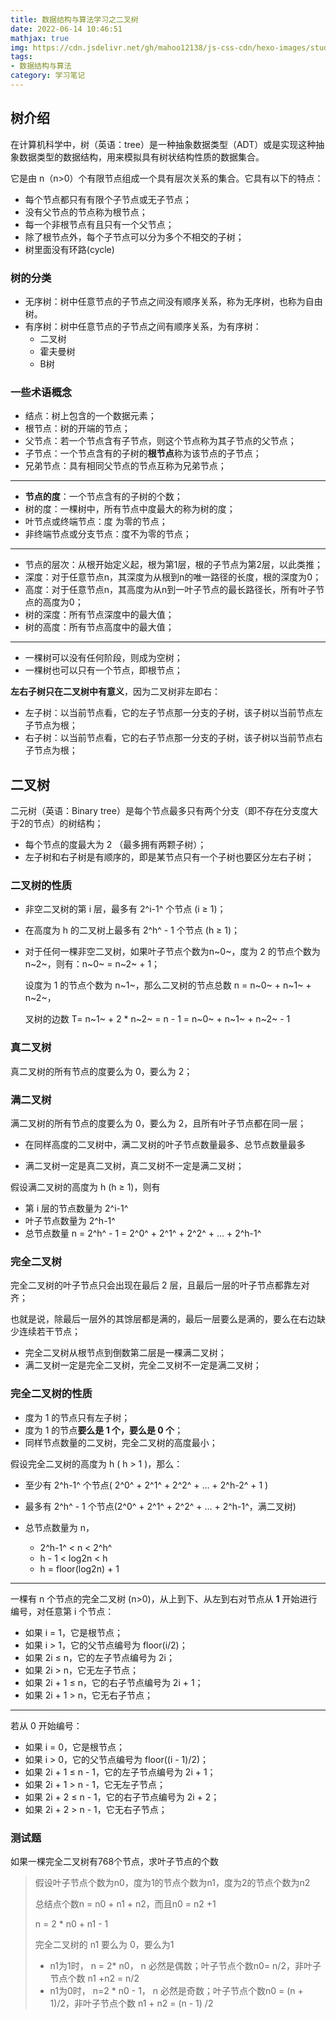 ```yaml
---
title: 数据结构与算法学习之二叉树
date: 2022-06-14 10:46:51
mathjax: true
img: https://cdn.jsdelivr.net/gh/mahoo12138/js-css-cdn/hexo-images/study/algorithm/20210418160102.png
tags: 
- 数据结构与算法
category: 学习笔记
---
```


## 树介绍

在计算机科学中，树（英语：tree）是一种抽象数据类型（ADT）或是实现这种抽象数据类型的数据结构，用来模拟具有树状结构性质的数据集合。

它是由 n（n>0）个有限节点组成一个具有层次关系的集合。它具有以下的特点：

- 每个节点都只有有限个子节点或无子节点；
- 没有父节点的节点称为根节点；
- 每一个非根节点有且只有一个父节点；
- 除了根节点外，每个子节点可以分为多个不相交的子树；
- 树里面没有环路(cycle)

### 树的分类

+ 无序树：树中任意节点的子节点之间没有顺序关系，称为无序树，也称为自由树。
+ 有序树：树中任意节点的子节点之间有顺序关系，为有序树：
  + 二叉树
  + 霍夫曼树
  + B树

### 一些术语概念

+ 结点：树上包含的一个数据元素；
+ 根节点：树的开端的节点；
+ 父节点：若一个节点含有子节点，则这个节点称为其子节点的父节点；
+ 子节点：一个节点含有的子树的**根节点**称为该节点的子节点；
+ 兄弟节点：具有相同父节点的节点互称为兄弟节点；

---

+ **节点的度**：一个节点含有的子树的个数；
+ 树的度：一棵树中，所有节点中度最大的称为树的度；
+ 叶节点或终端节点：度  为零的节点；
+ 非终端节点或分支节点：度不为零的节点；

---

+ 节点的层次：从根开始定义起，根为第1层，根的子节点为第2层，以此类推；
+ 深度：对于任意节点n，其深度为从根到n的唯一路径的长度，根的深度为0；
+ 高度：对于任意节点n，其高度为从n到一叶子节点的最长路径长，所有叶子节点的高度为0；
+ 树的深度：所有节点深度中的最大值；
+ 树的高度：所有节点高度中的最大值；

---

+ 一棵树可以没有任何阶段，则成为空树；
+ 一棵树也可以只有一个节点，即根节点；

**左右子树只在二叉树中有意义**，因为二叉树非左即右：

+ 左子树：以当前节点看，它的左子节点那一分支的子树，该子树以当前节点左子节点为根；
+ 右子树：以当前节点看，它的右子节点那一分支的子树，该子树以当前节点右子节点为根；

## 二叉树

二元树（英语：Binary tree）是每个节点最多只有两个分支（即不存在分支度大于2的节点）的树结构；

+ 每个节点的度最大为 2 （最多拥有两颗子树）；
+ 左子树和右子树是有顺序的，即是某节点只有一个子树也要区分左右子树；

### 二叉树的性质

+ 非空二叉树的第 i 层，最多有 2^i-1^ 个节点 (i ≥ 1)；

+ 在高度为 h 的二叉树上最多有 2^h^ - 1 个节点 (h ≥ 1)；

+ 对于任何一棵非空二叉树，如果叶子节点个数为n~0~，度为 2 的节点个数为n~2~，则有：n~0~ = n~2~  + 1；

  设度为 1 的节点个数为 n~1~，那么二叉树的节点总数 n = n~0~ + n~1~ + n~2~，

  叉树的边数 T= n~1~ + 2 * n~2~ = n - 1 = n~0~ + n~1~ + n~2~ - 1

### 真二叉树

真二叉树的所有节点的度要么为 0，要么为 2；

### 满二叉树

满二叉树的所有节点的度要么为 0，要么为 2，且所有叶子节点都在同一层；

+ 在同样高度的二叉树中，满二叉树的叶子节点数量最多、总节点数量最多

+ 满二叉树一定是真二叉树，真二叉树不一定是满二叉树；

假设满二叉树的高度为 h (h ≥ 1)，则有

+ 第 i 层的节点数量为 2^i-1^ 
+ 叶子节点数量为 2^h-1^
+ 总节点数量 n = 2^h^ - 1 = 2^0^ + 2^1^ + 2^2^ + ... + 2^h-1^

### 完全二叉树

完全二叉树的叶子节点只会出现在最后 2 层，且最后一层的叶子节点都靠左对齐；

也就是说，除最后一层外的其馀层都是满的，最后一层要么是满的，要么在右边缺少连续若干节点；

+ 完全二叉树从根节点到倒数第二层是一棵满二叉树；
+ 满二叉树一定是完全二叉树，完全二叉树不一定是满二叉树；

### 完全二叉树的性质

+ 度为 1 的节点只有左子树；
+ 度为 1 的节点**要么是 1 个，要么是 0 个**；
+ 同样节点数量的二叉树，完全二叉树的高度最小；

假设完全二叉树的高度为 h ( h > 1 )，那么：

+ 至少有 2^h-1^ 个节点( 2^0^ + 2^1^ + 2^2^ + … + 2^h-2^ + 1 )

+ 最多有 2^h^ - 1 个节点(2^0^ + 2^1^ + 2^2^ + … + 2^h-1^，满二叉树)
+ 总节点数量为 n，
  + 2^h-1^  < n < 2^h^
  + h - 1 < log2n < h
  + h = floor(log2n) + 1

---

一棵有 n 个节点的完全二叉树 (n>0)，从上到下、从左到右对节点从 **1** 开始进行编号，对任意第 i 个节点：

+ 如果 i = 1，它是根节点；
+ 如果 i > 1，它的父节点编号为 floor(i/2)；
+ 如果 2i ≤ n，它的左子节点编号为 2i；
+ 如果 2i > n，它无左子节点；
+ 如果 2i + 1 ≤ n，它的右子节点编号为 2i + 1；
+ 如果 2i + 1 > n，它无右子节点；

---

若从 0 开始编号：

+ 如果 i = 0，它是根节点；
+ 如果 i > 0，它的父节点编号为 floor((i - 1)/2)；
+ 如果 2i + 1 ≤ n - 1，它的左子节点编号为 2i + 1；
+ 如果 2i + 1  > n - 1，它无左子节点；
+ 如果 2i + 2 ≤ n - 1，它的右子节点编号为 2i + 2；
+ 如果 2i + 2 > n - 1，它无右子节点；

### 测试题

如果一棵完全二叉树有768个节点，求叶子节点的个数

> 假设叶子节点个数为n0，度为1的节点个数为n1，度为2的节点个数为n2
>
> 总结点个数n = n0 + n1 + n2，而且n0 = n2 +1
>
> n = 2 * n0 + n1 - 1
>
> 完全二叉树的 n1 要么为 0，要么为1
>
> + n1为1时， n = 2* n0， n 必然是偶数；叶子节点个数n0= n/2，非叶子节点个数 n1 +n2 = n/2
> + n1为0时， n=2 * n0 - 1， n 必然是奇数；叶子节点个数n0 = (n + 1)/2，非叶子节点个数 n1 + n2 = (n - 1) /2
